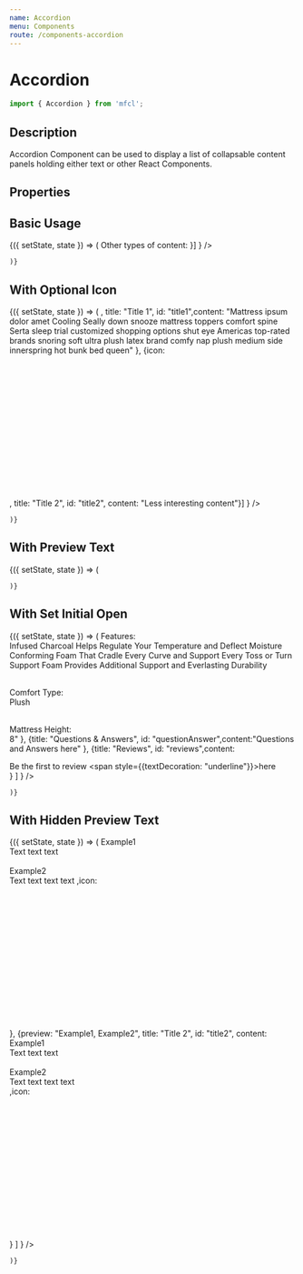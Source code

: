 ```yaml
---
name: Accordion
menu: Components
route: /components-accordion
---
```



# Accordion

```javascript
import { Accordion } from 'mfcl';
```

## Description
Accordion Component can be used to display a list of collapsable content panels holding either text or other React Components.

## Properties

<Props of={Accordion} />

## Basic Usage

<Playground>
  <Component initialState={{}}>
    {({ setState, state }) => (
      <Accordion
          items={
            [{title: "Example title", id: "example_title", content: "Mattress ipsum dolor amet Cooling Seally down snooze mattress toppers comfort spine Serta sleep trial customized shopping options shut eye Americas top-rated brands snoring soft ultra plush latex brand comfy nap plush medium side innerspring hot bunk bed queen"
           },
            {title: "Another Title", id: "another_title", content: <div style={{border: "2px solid pink", paddingTop: "20px", paddingLeft:"20px"}}>Other types of content: <span style={{display: "inline-block", paddingLeft:"15px"}}> <Checkbox title="Checkbox" /></span></div>}]
            }
      />
      
    )}
  </Component>
</Playground>

## With Optional Icon

<Playground>
  <Component initialState={{}}>
    {({ setState, state }) => (
      <Accordion
          items={
            [{icon:     <svg width={32} height={32} viewBox="0 0 50 22" >
      <defs>
        <path
          id="firm_path_a"
          d="M1.04.04h47.84c.574 0 1.04.466 1.04 1.04 0 .574-.466 1.04-1.04 1.04H1.04C.466 2.12 0 1.654 0 1.08 0 .506.466.04 1.04.04zM48.88 4.2H1.04C.466 4.2 0 4.666 0 5.24v10.4c0 .574.466 1.04 1.04 1.04h1.04v4.16c0 .574.466 1.04 1.04 1.04.574 0 1.04-.466 1.04-1.04v-4.16h41.6v4.16c0 .574.466 1.04 1.04 1.04.574 0 1.04-.466 1.04-1.04v-4.16h1.04c.574 0 1.04-.466 1.04-1.04V5.24c0-.574-.466-1.04-1.04-1.04zM2.08 14.6V6.28h45.76v8.32H2.08z"
        />
      </defs>
      <g fill="none" fillRule="evenodd">
        <mask id="firm_path_b" fill="#fff">
          <use xlinkHref="#firm_path_a" />
        </mask>
        <g fill={'#000'} mask="url(#firm_path_b)">
          <path d="M0 0H62.4V62.4H0z" transform="translate(-6.24 -21.8)" />
        </g>
      </g>
    </svg>, title: "Title 1", id: "title1",content: "Mattress ipsum dolor amet Cooling Seally down snooze mattress toppers comfort spine Serta sleep trial customized shopping options shut eye Americas top-rated brands snoring soft ultra plush latex brand comfy nap plush medium side innerspring hot bunk bed queen"
           },
            {icon:    <svg width={32} height={32} viewBox="0 0 50 25">
      <defs>
        <path
          id="plush_path_a"
          d="M56.98 31.042c-2.136-.04-4.259.335-6.25 1.104-1.828.7-3.775 1.032-5.73.979-1.939.026-3.864-.328-5.667-1.042-1.992-.769-4.115-1.144-6.25-1.104-2.135-.04-4.258.334-6.25 1.104-1.8.69-3.718 1.023-5.645.98-.576 0-1.042.466-1.042 1.041s.466 1.042 1.041 1.042c2.135.036 4.257-.34 6.25-1.104 1.793-.694 3.704-1.027 5.625-.98 1.95-.007 3.883.368 5.688 1.105 1.992.77 4.115 1.145 6.25 1.104 2.135.04 4.258-.335 6.25-1.104 1.807-.692 3.732-1.024 5.667-.98 1.927-.043 3.845.29 5.645.98 1.994.765 4.116 1.14 6.25 1.104.576 0 1.042-.467 1.042-1.042s-.466-1.041-1.041-1.041c-1.887-.016-3.754-.39-5.5-1.105-2.024-.754-4.175-1.108-6.334-1.041zm11.978 6.25H21.042c-.576 0-1.042.466-1.042 1.041V48.75c0 .575.466 1.042 1.042 1.042h1.041v4.166c0 .576.467 1.042 1.042 1.042s1.042-.466 1.042-1.042v-4.166h41.666v4.166c0 .576.467 1.042 1.042 1.042s1.042-.466 1.042-1.042v-4.166h1.041c.576 0 1.042-.467 1.042-1.042V38.333c0-.575-.466-1.041-1.042-1.041zM22.083 47.708v-8.333h45.834v8.333H22.083z"
        />
      </defs>
      <g fill="none" fillRule="evenodd" transform="translate(-20 -30)">
        <use fill={'#000'} fillRule="nonzero" xlinkHref="#plush_path_a" />
      </g>
    </svg>, title: "Title 2", id: "title2", content: "Less interesting content"}]
            }
      />
      
    )}
  </Component>
</Playground>


## With Preview Text

<Playground>
  <Component initialState={{}}>
    {({ setState, state }) => (
      <Accordion
          items={
            [{preview: "title 1 Description", title: "Title 1", id: "title1", content: "Mattress ipsum dolor amet Cooling Seally down snooze mattress toppers comfort spine Serta sleep trial customized shopping options shut eye Americas top-rated brands snoring soft ultra plush latex brand comfy nap plush medium side innerspring hot bunk bed queen"
           },
            {preview: "more description", title: "Title 2", id: "title2", content: "Less interesting content"}]
            }
      />
      
    )}
  </Component>
</Playground>


## With Set Initial Open

<Playground>
  <Component initialState={{}}>
    {({ setState, state }) => (
      <Accordion
          items={
            [
              {initialOpen: true, title: "Product Description", id: "productDescription", content: <div>Features:<br/>
Infused Charcoal Helps Regulate Your Temperature and Deflect Moisture
Conforming Foam That Cradle Every Curve and Support Every Toss or Turn
Support Foam Provides Additional Support and Everlasting Durability<br/><br/>
 
Comfort Type:<br/>
Plush<br/><br/>
 
Mattress Height:<br/>
8"</div>
            },
             {title: "Questions & Answers", id: "questionAnswer",content:"Questions and Answers here" },
             {title: "Reviews", id: "reviews",content: <div>Be the first to review <span style={{textDecoration: "underline"}}>here</span> </div>}
            ]
            }
      />
      
    )}
  </Component>
</Playground>


## With Hidden Preview Text

<Playground>
  <Component initialState={{}}>
    {({ setState, state }) => (
      <Accordion
          hidePreview={true}
          items={
            [{preview: "Example1, Example2", title: "Title 1", id: "title1", content: <div>Example1<br/>Text text text<br/><br/>Example2<br/>Text text text text</div> ,icon:    <svg width={32} height={32} viewBox="0 0 50 25">
      <defs>
        <path
          id="plush_path_a"
          d="M56.98 31.042c-2.136-.04-4.259.335-6.25 1.104-1.828.7-3.775 1.032-5.73.979-1.939.026-3.864-.328-5.667-1.042-1.992-.769-4.115-1.144-6.25-1.104-2.135-.04-4.258.334-6.25 1.104-1.8.69-3.718 1.023-5.645.98-.576 0-1.042.466-1.042 1.041s.466 1.042 1.041 1.042c2.135.036 4.257-.34 6.25-1.104 1.793-.694 3.704-1.027 5.625-.98 1.95-.007 3.883.368 5.688 1.105 1.992.77 4.115 1.145 6.25 1.104 2.135.04 4.258-.335 6.25-1.104 1.807-.692 3.732-1.024 5.667-.98 1.927-.043 3.845.29 5.645.98 1.994.765 4.116 1.14 6.25 1.104.576 0 1.042-.467 1.042-1.042s-.466-1.041-1.041-1.041c-1.887-.016-3.754-.39-5.5-1.105-2.024-.754-4.175-1.108-6.334-1.041zm11.978 6.25H21.042c-.576 0-1.042.466-1.042 1.041V48.75c0 .575.466 1.042 1.042 1.042h1.041v4.166c0 .576.467 1.042 1.042 1.042s1.042-.466 1.042-1.042v-4.166h41.666v4.166c0 .576.467 1.042 1.042 1.042s1.042-.466 1.042-1.042v-4.166h1.041c.576 0 1.042-.467 1.042-1.042V38.333c0-.575-.466-1.041-1.042-1.041zM22.083 47.708v-8.333h45.834v8.333H22.083z"
        />
      </defs>
      <g fill="none" fillRule="evenodd" transform="translate(-20 -30)">
        <use fill={'#000'} fillRule="nonzero" xlinkHref="#plush_path_a" />
      </g>
    </svg>
           },
            {preview: "Example1, Example2", title: "Title 2", id: "title2", content: <div>Example1<br/>Text text text<br/><br/>Example2<br/>Text text text text</div> ,icon:    <svg width={32} height={32} viewBox="0 0 50 25">
      <defs>
        <path
          id="plush_path_a"
          d="M56.98 31.042c-2.136-.04-4.259.335-6.25 1.104-1.828.7-3.775 1.032-5.73.979-1.939.026-3.864-.328-5.667-1.042-1.992-.769-4.115-1.144-6.25-1.104-2.135-.04-4.258.334-6.25 1.104-1.8.69-3.718 1.023-5.645.98-.576 0-1.042.466-1.042 1.041s.466 1.042 1.041 1.042c2.135.036 4.257-.34 6.25-1.104 1.793-.694 3.704-1.027 5.625-.98 1.95-.007 3.883.368 5.688 1.105 1.992.77 4.115 1.145 6.25 1.104 2.135.04 4.258-.335 6.25-1.104 1.807-.692 3.732-1.024 5.667-.98 1.927-.043 3.845.29 5.645.98 1.994.765 4.116 1.14 6.25 1.104.576 0 1.042-.467 1.042-1.042s-.466-1.041-1.041-1.041c-1.887-.016-3.754-.39-5.5-1.105-2.024-.754-4.175-1.108-6.334-1.041zm11.978 6.25H21.042c-.576 0-1.042.466-1.042 1.041V48.75c0 .575.466 1.042 1.042 1.042h1.041v4.166c0 .576.467 1.042 1.042 1.042s1.042-.466 1.042-1.042v-4.166h41.666v4.166c0 .576.467 1.042 1.042 1.042s1.042-.466 1.042-1.042v-4.166h1.041c.576 0 1.042-.467 1.042-1.042V38.333c0-.575-.466-1.041-1.042-1.041zM22.083 47.708v-8.333h45.834v8.333H22.083z"
        />
      </defs>
      <g fill="none" fillRule="evenodd" transform="translate(-20 -30)">
        <use fill={'#000'} fillRule="nonzero" xlinkHref="#plush_path_a" />
      </g>
    </svg>
           }
            ]
            }
      />
      
    )}
  </Component>
</Playground>